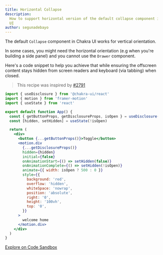 ```yaml
---
title: Horizontal Collapse
description:
  How to support horizontal version of the default collapse component in Chakra
  UI
author: segunadebayo
---
```


The default `Collapse` component in Chakra UI works for vertical orientation.

In some cases, you might need the horizontal orientation (e.g when you're
building a side panel) and you cannot use the `Drawer` component.

Here's a code snippet to help you achieve that while ensuring the offscreen
content stays hidden from screen readers and keyboard (via tabbing) when closed.

> This recipe was inspired by
> [#2791](https://github.com/chakra-ui/chakra-ui/issues/2791)

```jsx live=false
import { useDisclosure } from '@chakra-ui/react'
import { motion } from 'framer-motion'
import { useState } from 'react'

export default function App() {
  const { getButtonProps, getDisclosureProps, isOpen } = useDisclosure()
  const [hidden, setHidden] = useState(!isOpen)

  return (
    <div>
      <button {...getButtonProps()}>Toggle</button>
      <motion.div
        {...getDisclosureProps()}
        hidden={hidden}
        initial={false}
        onAnimationStart={() => setHidden(false)}
        onAnimationComplete={() => setHidden(!isOpen)}
        animate={{ width: isOpen ? 500 : 0 }}
        style={{
          background: 'red',
          overflow: 'hidden',
          whiteSpace: 'nowrap',
          position: 'absolute',
          right: '0',
          height: '100vh',
          top: '0',
        }}
      >
        welcome home
      </motion.div>
    </div>
  )
}
```

[Explore on Code Sandbox](https://codesandbox.io/s/horizontal-collapse-fmq66)

